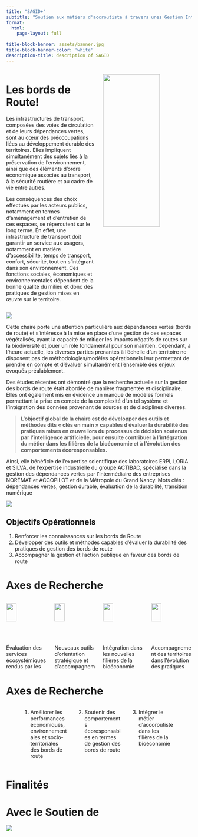 ```yaml
---
title: "SAGID+"
subtitle: "Soutien aux métiers d'accroutiste à travers unes Gestion Integrale et Durable des Dépendances Vertes"
format: 
  html:
    page-layout: full
    
title-block-banner: assets/banner.jpg
title-block-banner-color: 'white'
description-title: description of SAGID
---
```



:::: {.column-page .columns}
:::{.column width="50%"}
# Les bords de Route!

Les infrastructures de transport, composées des voies de circulation et de leurs dépendances vertes, sont au cœur des préoccupations liées au développement durable des territoires. 
Elles impliquent simultanément des sujets liés à la préservation de l’environnement, ainsi que des éléments d’ordre économique associés au transport, à la sécurité routière et au cadre de vie entre autres.


Les conséquences des choix effectués par les acteurs publics, notamment en termes d’aménagement et d’entretien de ces espaces, se répercutent sur le long terme. En effet, une infrastructure de transport doit garantir un service aux usagers, notamment en matière d’accessibilité, temps de transport, confort, sécurité, tout en s’intégrant dans son environnement. 
Ces fonctions sociales, économiques et environnementales dépendent de la bonne qualité du milieu et donc des pratiques de gestion mises en œuvre sur le territoire.
:::

::: {.column width="50%"}
![](assets/Bords-de-route.png){width=80% fig-align='center'}
:::
::::



:::{.column-page}
![](assets/SAGID-00.jpg)
:::




Cette chaire porte une attention particulière aux dépendances vertes (bords de route) et s’intéresse à la mise en place d’une gestion de ces espaces végétalisés, ayant la capacité de mitiger les impacts négatifs de routes sur la biodiversité et jouer un rôle fondamental pour son maintien. Cependant, à l’heure actuelle, les diverses parties prenantes à l’échelle d’un territoire ne disposent pas de méthodologies/modèles opérationnels leur permettant de prendre en compte et d’évaluer simultanément l’ensemble des enjeux évoqués préalablement. 

Des études récentes ont démontré que la recherche actuelle sur la gestion des bords de route était abordée de manière fragmentée et disciplinaire. Elles ont également mis en évidence un manque de modèles formels permettant la prise en compte de la complexité d’un tel système et l’intégration des données provenant de sources et de disciplines diverses. 

:::{..column-page-inset-right}
>**L’objectif global de la chaire est de développer des outils et méthodes dits « clés en main » capables d’évaluer la durabilité des pratiques mises en œuvre lors du processus de décision soutenus par l’intelligence artificielle, pour ensuite contribuer à l’intégration du métier dans les filières de la bioéconomie et à l’évolution des comportements écoresponsables.**
:::

Ainsi, elle bénéficie de l’expertise scientifique des laboratoires ERPI, LORIA et SILVA, de l’expertise industrielle du groupe ACTIBAC, spécialisé dans la gestion des dépendances vertes par l’intermédiaire des entreprises NOREMAT et ACCOPILOT et de la Métropole du Grand Nancy.
Mots clés : dépendances vertes, gestion durable, évaluation de la durabilité, transition numérique


:::{.column-page}
![](assets/Territoire.jpg)
:::

## Objectifs Opérationnels

1. Renforcer les connaissances sur les bords de Route
2. Développer des outils et méthodes capables d’évaluer la durabilité des pratiques de gestion des bords de route
3. Accompagner la gestion et l’action publique en faveur des bords de route




# Axes de Recherche


:::: {.columns .column-page-inset}

::: {.column width="25%"}
![](assets/Icon-ES.svg){width=50% fig-align='center'}

Évaluation des services écosystémiques rendus par les bords de route

[Plus de détails](/){.btn .btn-outline-primary}
:::

::: {.column width="25%"}
![](assets/Icon-Bio.svg){width=50% fig-align='center'}

Nouveaux outils d’orientation stratégique et d’accompagnement à la prise de décision

[Plus de détails](/){.btn .btn-outline-primary}
:::

::: {.column width="25%"}

![](assets/Icon-Strategy.svg){width=50% fig-align='center'}

Intégration dans les nouvelles filières de la bioéconomie

[Plus de détails](/){.btn .btn-outline-primary}
:::

::: {.column width="25%" }
![](assets/Icon-Pedagogy.svg){width=50% fig-align='center'}

Accompagnement des territoires dans l’évolution des pratiques

[Plus de détails](/){.btn .btn-outline-primary}
:::


::::



# Axes de Recherche


:::: {.columns}

::: {.column width="5%"}
:::

::: {.column width="30%"}
1. Améliorer les performances économiques, environnementales et socio-territoriales des bords de route
:::

::: {.column width="30%"}
2. Soutenir des comportements écoresponsables en termes de gestion des bords de route
:::

::: {.column width="30%"}
3. Intégrer le métier d’accoroutiste dans les filières de la bioéconomie
:::

::: {.column width="5%"}
:::

::::





# Finalités


# Avec le Soutien de
::: {.column-screen}
![](assets/figures/home-banner.jpeg)
:::


